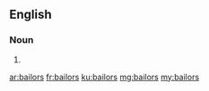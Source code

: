 ==English==

===Noun===
{{head|en|plural}}

# {{plural of|bailor|lang=en|nocat=1}}

[[ar:bailors]]
[[fr:bailors]]
[[ku:bailors]]
[[mg:bailors]]
[[my:bailors]]